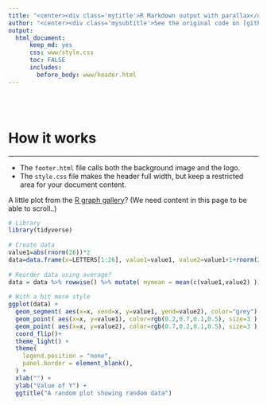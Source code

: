 ```yaml
---
title: "<center><div class='mytitle'>R Markdown output with parallax</div></center>"
author: "<center><div class='mysubtitle'>See the original code on [github](https://github.com/holtzy/R-Markdown-Parallax).[^1] This tip is part of my [RMarkdown collection](https://github.com/DannyJRa/DannyJRa.github.io/tree/master/11_R_RMarkdown).</div></center>"
output:
  html_document:
      keep_md: yes
      css: www/style.css
      toc: FALSE
      includes: 
        before_body: www/header.html
---
```


<br><br>

<div class="mycontent">


# How it works
***

- The `footer.html` file calls both the background image and the logo. 
- The `style.css` file makes the header full width, but keep a restricted area for your document content.


A little plot from the [R graph gallery](https:www.r-graph-gallery.com)? (We need content in this page to be able to scroll..)
```r
# Library
library(tidyverse)
 
# Create data
value1=abs(rnorm(26))*2
data=data.frame(x=LETTERS[1:26], value1=value1, value2=value1+1+rnorm(26, sd=1) )
 
# Reorder data using average?
data = data %>% rowwise() %>% mutate( mymean = mean(c(value1,value2) )) %>% arrange(mymean) %>% mutate(x=factor(x, x))
 
# With a bit more style
ggplot(data) +
  geom_segment( aes(x=x, xend=x, y=value1, yend=value2), color="grey") +
  geom_point( aes(x=x, y=value1), color=rgb(0.2,0.7,0.1,0.5), size=3 ) +
  geom_point( aes(x=x, y=value2), color=rgb(0.7,0.2,0.1,0.5), size=3 ) +
  coord_flip()+
  theme_light() +
  theme(
    legend.position = "none",
    panel.border = element_blank(),
  ) +
  xlab("") +
  ylab("Value of Y") +
  ggtitle("A random plot showing random data")
```





[^1]: Addopted from https://github.com/holtzy/R-Markdown-Parallax